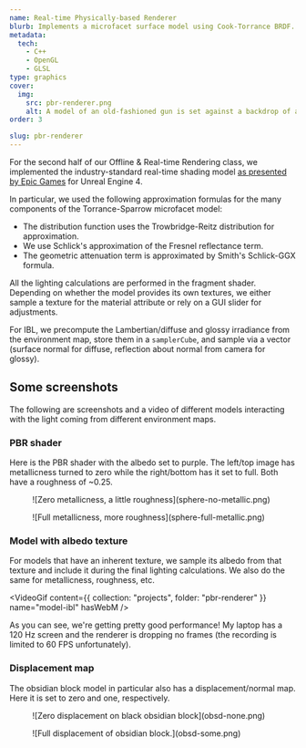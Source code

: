```yaml
---
name: Real-time Physically-based Renderer
blurb: Implements a microfacet surface model using Cook-Torrance BRDF. Performs importance sampling from environment maps for image-based lighting.
metadata:
  tech:
    - C++
    - OpenGL
    - GLSL
type: graphics
cover:
  img:
    src: pbr-renderer.png
    alt: A model of an old-fashioned gun is set against a backdrop of a lake.
order: 3

slug: pbr-renderer
---
```



For the second half of our Offline & Real-time Rendering class, we implemented the industry-standard real-time shading model [as presented by Epic Games](https://cdn2.unrealengine.com/Resources/files/2013SiggraphPresentationsNotes-26915738.pdf) for Unreal Engine 4.

In particular, we used the following approximation formulas for the many components of the Torrance-Sparrow microfacet model:

- The distribution function uses the Trowbridge-Reitz distribution for approximation.
- We use Schlick's approximation of the Fresnel reflectance term.
- The geometric attenuation term is approximated by Smith's Schlick-GGX formula.

All the lighting calculations are performed in the fragment shader. Depending on whether the model provides its own textures, we either sample a texture for the material attribute or rely on a GUI slider for adjustments.

For IBL, we precompute the Lambertian/diffuse and glossy irradiance from the environment map, store them in a `samplerCube`, and sample via a vector (surface normal for diffuse, reflection about normal from camera for glossy).

## Some screenshots

The following are screenshots and a video of different models interacting with the light coming from different environment maps.

### PBR shader

Here is the PBR shader with the albedo set to purple. The left/top image has metallicness turned to zero while the right/bottom has it set to full. Both have a roughness of ~0.25.

<div class="grid grid-cols-1 gap-4 xs:grid-cols-2">
  <figure>![Zero metallicness, a little roughness](sphere-no-metallic.png)</figure>
  <figure>![Full metallicness, more roughness](sphere-full-metallic.png)</figure>
</div>

### Model with albedo texture

For models that have an inherent texture, we sample its albedo from that texture and include it during the final lighting calculations. We also do the same for metallicness, roughness, etc.

<VideoGif content={{ collection: "projects", folder: "pbr-renderer" }} name="model-ibl" hasWebM />

As you can see, we're getting pretty good performance! My laptop has a 120 Hz screen and the renderer is dropping no frames (the recording is limited to 60 FPS unfortunately).

### Displacement map

The obsidian block model in particular also has a displacement/normal map. Here it is set to zero and one, respectively.

<div class="grid grid-cols-1 gap-4 xs:grid-cols-2">
  <figure>![Zero displacement on black obsidian block](obsd-none.png)</figure>
  <figure>![Full displacement of obsidian block.](obsd-some.png)</figure>
</div>
